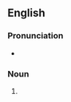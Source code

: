 ==English==

===Pronunciation===
* {{IPA|/ˈbeɪlɪfs/|lang=en}}

===Noun===
{{head|en|noun plural form}}

# {{plural of|bailiff|lang=en}}